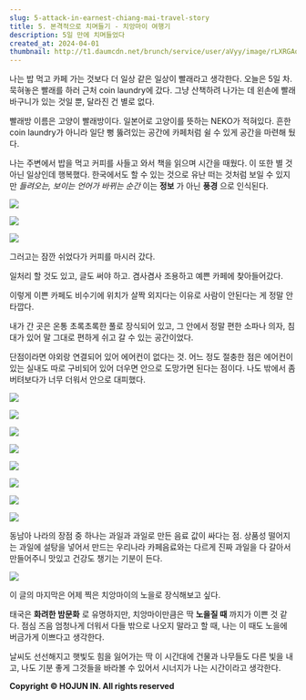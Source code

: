 ```yaml
---
slug: 5-attack-in-earnest-chiang-mai-travel-story
title: 5. 본격적으로 치며들기 - 치앙마이 여행기
description: 5일 만에 치며들었다
created_at: 2024-04-01
thumbnail: http://t1.daumcdn.net/brunch/service/user/aVyy/image/rLXRGAqPOT97Vn0QRsuSRUWIhl8.HEIC
---
```


나는 밥 먹고 카페 가는 것보다 더 일상 같은 일상이 빨래라고 생각한다. 오늘은 5일 차. 묵혀놓은 빨래를 하러 근처 coin
laundry에 갔다. 그냥 산책하려 나가는 데 왼손에 빨래바구니가 있는 것일 뿐, 달라진 건 별로 없다.

빨래방 이름은 고양이 빨래방이다. 일본어로 고양이를 뜻하는 NEKO가 적혀있다. 흔한 coin laundry가 아니라 일단 뻥 뚫려있는
공간에 카페처럼 쉴 수 있게 공간을 마련해 뒀다.

나는 주변에서 밥을 먹고 커피를 사들고 와서 책을 읽으며 시간을 때웠다. 이 또한 별 것 아닌 일상인데 행복했다. 한국에서도 할 수 있는
것으로 유난 떠는 것처럼 보일 수 있지만 _들려오는, 보이는 언어가 바뀌는 순간_ 이는 **정보** 가 아닌 **풍경** 으로 인식된다.

![](http://t1.daumcdn.net/brunch/service/user/aVyy/image/NWMBgmfUL6VwxbZvlE1yCbv3RDA.HEIC)

![](http://t1.daumcdn.net/brunch/service/user/aVyy/image/FdxtMTQNVAgjyfHsHVcKDcmbKP4.HEIC)

![](http://t1.daumcdn.net/brunch/service/user/aVyy/image/L4jy6LLxX2h903fEX7EFnP8TRe4.HEIC)

그러고는 잠깐 쉬었다가 커피를 마시러 갔다.

일처리 할 것도 있고, 글도 써야 하고. 겸사겸사 조용하고 예쁜 카페에 찾아들어갔다.

이렇게 이쁜 카페도 비수기에 위치가 살짝 외지다는 이유로 사람이 안된다는 게 정말 안타깝다.

내가 간 곳은 온통 초록초록한 풀로 장식되어 있고, 그 안에서 정말 편한 소파나 의자, 침대가 있어 말 그대로 편하게 쉬고 갈 수 있는
공간이었다.

단점이라면 야외랑 연결되어 있어 에어컨이 없다는 것. 어느 정도 절충한 점은 에어컨이 있는 실내도 따로 구비되어 있어 더우면 안으로 도망가면
된다는 점이다. 나도 밖에서 좀 버텨보다가 너무 더워서 안으로 대피했다.

![](http://t1.daumcdn.net/brunch/service/user/aVyy/image/wzY7ScxFCNw_aJkYHzsm6LSVJQc.HEIC)

![](http://t1.daumcdn.net/brunch/service/user/aVyy/image/NX7Wps_0yt6tjKMe9WqG4wtre_8.HEIC)

![](http://t1.daumcdn.net/brunch/service/user/aVyy/image/8OrjMT_GAzZE63Yea3rAbwNiAwc.HEIC)

![](http://t1.daumcdn.net/brunch/service/user/aVyy/image/Lnnuc4MRcIs00TIBOGP_h4HiShM.HEIC)

![](http://t1.daumcdn.net/brunch/service/user/aVyy/image/dk9hn3PCUze5YYu6RrV1mT9ah8o.HEIC)

![](http://t1.daumcdn.net/brunch/service/user/aVyy/image/5Lk-cbP8KaUHjLOQCzNrQ7FzrX0.HEIC)

![](http://t1.daumcdn.net/brunch/service/user/aVyy/image/CIB9Yo6fUjJwPUZEwutVOJ7GIsw.HEIC)

![](http://t1.daumcdn.net/brunch/service/user/aVyy/image/GD0o9M8SGdURXK4y695NgKgAWsQ.HEIC)

동남아 나라의 장점 중 하나는 과일과 과일로 만든 음료 값이 싸다는 점. 상품성 떨어지는 과일에 설탕을 넣어서 만드는 우리나라 카페음료와는
다르게 진짜 과일을 다 갈아서 만들어주니 맛있고 건강도 챙기는 기분이 든다.

![](http://t1.daumcdn.net/brunch/service/user/aVyy/image/JU9YSSjpIgTuJXxMzzodiA70EQU.HEIC)

이 글의 마지막은 어제 찍은 치앙마이의 노을로 장식해보고 싶다.

태국은 **화려한 밤문화** 로 유명하지만, 치앙마이만큼은 딱 **노을질 때** 까지가 이쁜 것 같다. 점심 즈음 엄청나게 더워서 다들
밖으로 나오지 말라고 할 때, 나는 이 때도 노을에 버금가게 이쁘다고 생각한다.

날씨도 선선해지고 햇빛도 힘을 잃어가는 딱 이 시간대에 건물과 나무들도 다른 빛을 내고, 나도 기분 좋게 그것들을 바라볼 수 있어서 시너지가
나는 시간이라고 생각한다.

**Copyright © HOJUN IN. All rights reserved**
